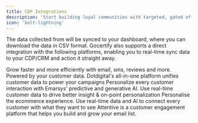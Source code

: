```yaml
---
title: CDP Integrations
description: 'Start building loyal communities with targeted, gated offers.'
icon: 'bolt-lightning'
---
```


The data collected from  will be synced to your dashboard, where you can download the data in CSV format.
Gocertify also supports a direct integration with the following platforms, enabling you to real-time sync data to your CDP/CRM and action it straight away.


<CardGroup cols={2}>
  <Card title="Klaviyo" href="/section/captureData/klaviyo" img="/images/klaviyoLogo.png">
    Grow faster and more efficiently with email, sms, reviews and more. Powered by your customer data.
  </Card>
  <Card title="Dot Digital" href="/section/captureData/dotdigital" img="/images/dotdigitalLogo.png">
    Dotdigital's all-in-one platform unifies customer data to power your campaigns
  </Card>
  <Card title="Emarsys" href="/section/captureData/emarsys" img="/images/emarsysLogo.png">
    Personalize every customer interaction with Emarsys' predictive and generative AI.
  </Card>
  <Card title="Ometria" href="/section/captureData/ometria" img="/images/ometriaLogo.png">
    Use real-time customer data to drive better insight & on-point personalization
  </Card>
  <Card title="Bloomreach" href="/section/captureData/bloomreach" img="/images/bloomreachLogo.png">
     Personalise the ecommerce experience. Use real-time data and AI to connect every customer with what they want to see
  </Card>
  <Card title="Attentive" href="/section/captureData/attentive" img="/images/attentiveLogo.png">
     Attentive is a customer engagement platform that helps you build and grow your email list.
  </Card>
</CardGroup>
